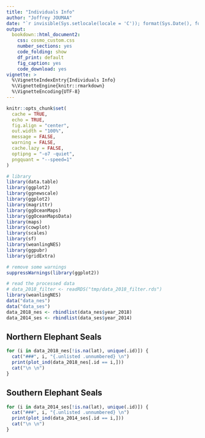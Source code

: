 ```yaml
---
title: "Individuals Info"
author: "Joffrey JOUMAA"
date: "`r invisible(Sys.setlocale(locale = 'C')); format(Sys.Date(), format = '%B %d, %Y')`"
output:
  bookdown::html_document2:
    css: cosmo_custom.css
    number_sections: yes
    code_folding: show
    df_print: default
    fig_caption: yes
    code_download: yes
vignette: >
  %\VignetteIndexEntry{Individuals Info}
  %\VignetteEngine{knitr::rmarkdown}
  %\VignetteEncoding{UTF-8}
---
```


```r
knitr::opts_chunk$set(
  cache = TRUE,
  echo = TRUE,
  fig.align = "center",
  out.width = "100%",
  message = FALSE,
  warning = FALSE,
  cache.lazy = FALSE,
  optipng = "-o7 -quiet",
  pngquant = "--speed=1"
)

# library
library(data.table)
library(ggplot2)
library(ggnewscale)
library(ggplot2)
library(magrittr)
library(ggOceanMaps)
library(ggOceanMapsData)
library(maps)
library(cowplot)
library(scales)
library(sf)
library(weanlingNES)
library(ggpubr)
library(gridExtra)

# remove some warnings
suppressWarnings(library(ggplot2))
```

```r
# read the processed data
# data_2018_filter <- readRDS("tmp/data_2018_filter.rds")
library(weanlingNES)
data("data_nes")
data("data_ses")
data_2018_nes <- rbindlist(data_nes$year_2018)
data_2014_ses <- rbindlist(data_ses$year_2014)
```

## Northern Elephant Seals {.tabset .tabset-fade .tabset-pills}

```r
for (i in data_2018_nes[!is.na(lat), unique(.id)]) {
  cat("###", i, "{.unlisted .unnumbered} \n")
  print(plot_ind(data_2018_nes[.id == i,]))
  cat("\n \n")
}
```

## Southern Elephant Seals {.tabset .tabset-fade .tabset-pills}

```r
for (i in data_2014_ses[!is.na(lat), unique(.id)]) {
  cat("###", i, "{.unlisted .unnumbered} \n")
  print(plot_ind(data_2014_ses[.id == i,]))
  cat("\n \n")
}
```

## {.unlisted .unnumbered}

